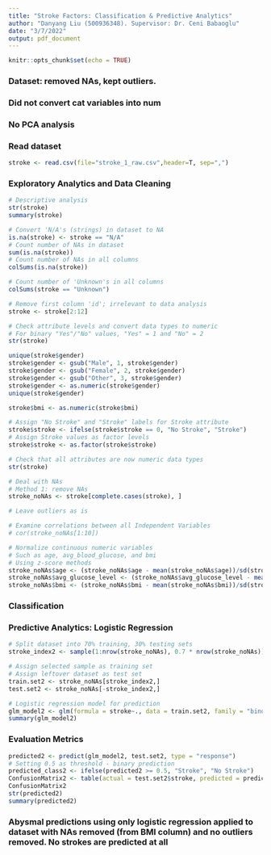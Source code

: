 ```yaml
---
title: "Stroke Factors: Classification & Predictive Analytics"
author: "Danyang Liu (500936348). Supervisor: Dr. Ceni Babaoglu"
date: "3/7/2022"
output: pdf_document
---
```


```r
knitr::opts_chunk$set(echo = TRUE)
```

### Dataset: removed NAs, kept outliers.
### Did not convert cat variables into num
### No PCA analysis

### Read dataset

```r
stroke <- read.csv(file="stroke_1_raw.csv",header=T, sep=",")
```


### Exploratory Analytics and Data Cleaning

```r
# Descriptive analysis
str(stroke)
summary(stroke)

# Convert 'N/A's (strings) in dataset to NA
is.na(stroke) <- stroke == "N/A"
# Count number of NAs in dataset
sum(is.na(stroke))
# Count number of NAs in all columns
colSums(is.na(stroke))

# Count number of 'Unknown's in all columns
colSums(stroke == "Unknown")

# Remove first column 'id'; irrelevant to data analysis
stroke <- stroke[2:12]

# Check attribute levels and convert data types to numeric
# For binary "Yes"/"No" values, "Yes" = 1 and "No" = 2
str(stroke)

unique(stroke$gender)
stroke$gender <- gsub("Male", 1, stroke$gender)
stroke$gender <- gsub("Female", 2, stroke$gender)
stroke$gender <- gsub("Other", 3, stroke$gender)
stroke$gender <- as.numeric(stroke$gender)
unique(stroke$gender)

stroke$bmi <- as.numeric(stroke$bmi)

# Assign "No Stroke" and "Stroke" labels for Stroke attribute
stroke$stroke <- ifelse(stroke$stroke == 0, "No Stroke", "Stroke")
# Assign Stroke values as factor levels
stroke$stroke <- as.factor(stroke$stroke)

# Check that all attributes are now numeric data types
str(stroke)

# Deal with NAs
# Method 1: remove NAs
stroke_noNAs <- stroke[complete.cases(stroke), ]

# Leave outliers as is

# Examine correlations between all Independent Variables
# cor(stroke_noNAs[1:10])

# Normalize continuous numeric variables
# Such as age, avg_blood_glucose, and bmi
# Using z-score methods
stroke_noNAs$age <- (stroke_noNAs$age - mean(stroke_noNAs$age))/sd(stroke_noNAs$age)
stroke_noNAs$avg_glucose_level <- (stroke_noNAs$avg_glucose_level - mean(stroke_noNAs$avg_glucose_level))/sd(stroke_noNAs$avg_glucose_level)
stroke_noNAs$bmi <- (stroke_noNAs$bmi - mean(stroke_noNAs$bmi))/sd(stroke_noNAs$bmi)
```


### Classification



### Predictive Analytics: Logistic Regression

```r
# Split dataset into 70% training, 30% testing sets
stroke_index2 <- sample(1:nrow(stroke_noNAs), 0.7 * nrow(stroke_noNAs))

# Assign selected sample as training set
# Assign leftover dataset as test set
train.set2 <- stroke_noNAs[stroke_index2,]
test.set2 <- stroke_noNAs[-stroke_index2,]

# Logistic regression model for prediction
glm_model2 <- glm(formula = stroke~., data = train.set2, family = "binomial")
summary(glm_model2)
```


### Evaluation Metrics

```r
predicted2 <- predict(glm_model2, test.set2, type = "response")
# Setting 0.5 as threshold - binary prediction
predicted_class2 <- ifelse(predicted2 >= 0.5, "Stroke", "No Stroke")
ConfusionMatrix2 <- table(actual = test.set2$stroke, predicted = predicted_class2)
ConfusionMatrix2
str(predicted2)
summary(predicted2)
```


### Abysmal predictions using only logistic regression applied to dataset with NAs removed (from BMI column) and no outliers removed. No strokes are predicted at all